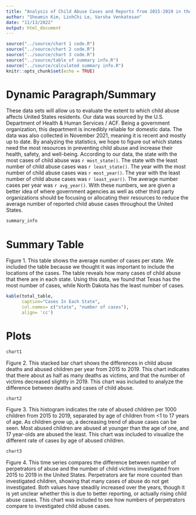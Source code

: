 ```yaml
---
title: "Analysis of Child Abuse Cases and Reports from 2015-2019 in the United States"
author: "Sheamin Kim, LinhChi Le, Varsha Venkatesan"
date: "11/13/2022"
output: html_document
---
```


```r
source("../source/chart 1 code.R")
source("../source/chart 2 code.R")
source("../source/chart 3 code.R")
source("../source/table of summary info.R")
source("../source/calculated summary info.R")
knitr::opts_chunk$set(echo = TRUE)
```

# Dynamic Paragraph/Summary
These data sets will allow us to evaluate the extent to which child abuse affects United States residents. Our data was sourced by the U.S. Department of Health & Human Services / ACF. Being a government organization, this department is incredibly reliable for domestic data. The data was also collected in November 2021, meaning it is recent and mostly up to date. By analyzing the statistics, we hope to figure out which states need the most resources in preventing child abuse and increase their health, safety, and well-being. According to our data, the state with the most cases of child abuse was  `r most_state()`. The state with the least number of child abuse cases was `r least_state()`. The year with the most number of child abuse cases was `r most_year()`. The year with the least number of child abuse cases was `r least_year()`. The average number cases per year was `r avg_year()`. With these numbers, we are given a better idea of where government agencies as well as other third party organizations should be focusing or allocating their resources to reduce the average number of reported child abuse cases throughout the United States. 

```r
summary_info
```

# Summary Table


Figure 1. This table shows the average number of cases per state.
We included the table because we thought it was important to include
the locations of the cases. The table reveals how many cases of child abuse
that there are in each state. Using this data, we found that Texas has the most
number of cases, while North Dakota has the least number of cases.
```r
kable(total_table,
      caption="Cases In Each State",
      col.names= c("state", "number of cases"),
      align= 'cc')

```

# Plots


```r
chart1
```

Figure 2. This stacked bar chart shows the differences in child abuse deaths and abused children per year from 2015 to 2019. This chart indicates that there about as half as many deaths as victims, and that the number of victims decreased slightly in 2019. This chart was included to analyze the difference between deaths and cases of child abuse.

```r
chart2
```

Figure 3. This histogram indicates the rate of abused children per 1000 children from 2015 to 2019, separated by age of children from <1 to 17 years of age. As children grow up, a decreasing trend of abuse cases can be seen. Most abused children are abused at younger than the age of one, and 17 year-olds are abused the least. This chart was included to visualize the different rate of cases by age of abused children.

```r
chart3
```

Figure 4. This time series compares the difference between number of perpetrators of abuse and the number of child victims investigated from 2015 to 2019 in the United States. Perpetrators are far more counted than investigated children, showing that many cases of abuse do not get investigated. Both values have steadily increased over the years, though it is yet unclear whether this is due to better reporting, or actually rising child abuse cases. This chart was included to see how numbers of perpetrators compare to investigated child abuse cases. 
